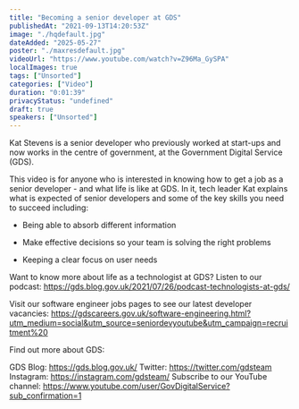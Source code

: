 ```yaml
---
title: "Becoming a senior developer at GDS"
publishedAt: "2021-09-13T14:20:53Z"
image: "./hqdefault.jpg"
dateAdded: "2025-05-27"
poster: "./maxresdefault.jpg"
videoUrl: "https://www.youtube.com/watch?v=Z96Ma_GySPA"
localImages: true
tags: ["Unsorted"]
categories: ["Video"]
duration: "0:01:39"
privacyStatus: "undefined"
draft: true
speakers: ["Unsorted"]
---
```

Kat Stevens is a senior developer who previously worked at start-ups and now works in the centre of government, at the Government Digital Service (GDS).

This video is for anyone who is interested in knowing how to get a job as a senior developer - and what life is like at GDS. In it, tech leader Kat explains what is expected of senior developers and some of the key skills you need to succeed including:

- Being able to absorb different information

- Make effective decisions so your team is solving the right problems

- Keeping a clear focus on user needs

Want to know more about life as a technologist at GDS? Listen to our podcast: 
https://gds.blog.gov.uk/2021/07/26/podcast-technologists-at-gds/

Visit our software engineer jobs pages to see our latest developer vacancies:
https://gdscareers.gov.uk/software-engineering.html?utm_medium=social&utm_source=seniordevyoutube&utm_campaign=recruitment%20

Find out more about GDS:

GDS Blog: https://gds.blog.gov.uk/
Twitter: https://twitter.com/gdsteam 
Instagram: https://instagram.com/gdsteam/ 
Subscribe to our YouTube channel: 
https://www.youtube.com/user/GovDigitalService?sub_confirmation=1
